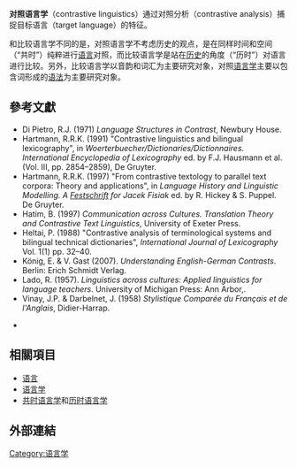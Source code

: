 {{distinguish|比较语言学}}

{{linguistics}}
'''对照语言学'''（contrastive linguistics）通过对照分析（contrastive analysis）捕捉目标语言（target language）的特征。

和比较语言学不同的是，对照语言学不考虑历史的观点，是在同样时间和空间（“共时”）纯粹进行[[语言|语言]]对照，而比较语言学是站在[[历史|历史]]的角度（“历时”）对语言进行比较。另外，比较语言学以音韵和词汇为主要研究对象，对照[[语言学|语言学]]主要以包含词形成的[[语法|语法]]为主要研究对象。

== 參考文獻 ==
{{refbegin|2}}
* Di Pietro, R.J. (1971) ''Language Structures in Contrast'', Newbury House.
* Hartmann, R.R.K. (1991) "Contrastive linguistics and bilingual lexicography", in ''Woerterbuecher/Dictionaries/Dictionnaires. International Encyclopedia of Lexicography'' ed. by F.J. Hausmann et al. (Vol. III, pp. 2854–2859), De Gruyter.
* Hartmann, R.R.K. (1997) "From contrastive textology to parallel text corpora: Theory and applications", in ''Language History and Linguistic Modelling. A [[Festschrift|Festschrift]] for Jacek Fisiak'' ed. by R. Hickey & S. Puppel. De Gruyter.
* Hatim, B. (1997) ''Communication across Cultures. Translation Theory and Contrastive Text Linguistics'', University of Exeter Press.
* Heltai, P. (1988) "Contrastive analysis of terminological systems and bilingual technical dictionaries", ''International Journal of Lexicography'' Vol. 1(1) pp. 32–40.
* König, E. & V. Gast (2007). ''Understanding English-German Contrasts''. Berlin: Erich Schmidt Verlag.
* Lado, R. (1957). ''Linguistics across cultures: Applied linguistics for language teachers''. University of Michigan Press: Ann Arbor,.
* Vinay, J.P. & Darbelnet, J. (1958) ''Stylistique Comparée du Français et de l'Anglais'', Didier-Harrap.
* {{книга|заглавие=Вып. XXV. Контрастивная лингвистика|ответственный=Сост.: В. П. Нерознак, В. Г. Гак|место={{М.}}|издательство=[[Прогресс_(издательство)|Прогресс]]|год=1989|серия=[[Новое_в_зарубежной_лингвистике|Новое в зарубежной лингвистике]]|страниц=438}} {{ru icon}}

== 相關項目 ==
* [[语言|语言]]
* [[语言学|语言学]]
* [[共时语言学|共时语言学]]和[[历时语言学|历时语言学]]

== 外部連結 ==
{{Wiktionary}}

[[Category:语言学|Category:语言学]]